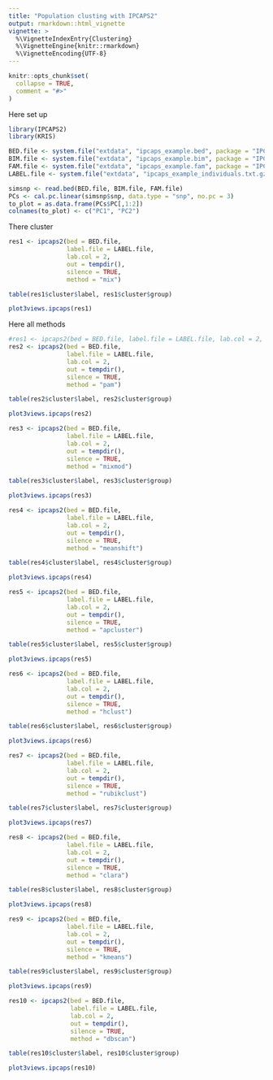 ```yaml
---
title: "Population clusting with IPCAPS2"
output: rmarkdown::html_vignette
vignette: >
  %\VignetteIndexEntry{Clustering}
  %\VignetteEngine{knitr::rmarkdown}
  %\VignetteEncoding{UTF-8}
---
```


```r
knitr::opts_chunk$set(
  collapse = TRUE,
  comment = "#>"
)
```

Here set up

```r
library(IPCAPS2)
library(KRIS)

BED.file <- system.file("extdata", "ipcaps_example.bed", package = "IPCAPS2")
BIM.file <- system.file("extdata", "ipcaps_example.bim", package = "IPCAPS2")
FAM.file <- system.file("extdata", "ipcaps_example.fam", package = "IPCAPS2")
LABEL.file <- system.file("extdata", "ipcaps_example_individuals.txt.gz", package = "IPCAPS2")

simsnp <- read.bed(BED.file, BIM.file, FAM.file)
PCs <- cal.pc.linear(simsnp$snp, data.type = "snp", no.pc = 3)
to_plot = as.data.frame(PCs$PC[,1:2])
colnames(to_plot) <- c("PC1", "PC2")
```

There cluster
```r

res1 <- ipcaps2(bed = BED.file, 
                label.file = LABEL.file, 
                lab.col = 2, 
                out = tempdir(), 
                silence = TRUE, 
                method = "mix")

table(res1$cluster$label, res1$cluster$group)

plot3views.ipcaps(res1)
```

Here all methods
```r

#res1 <- ipcaps2(bed = BED.file, label.file = LABEL.file, lab.col = 2, out = tempdir(), silence = TRUE, method = "mix")
res2 <- ipcaps2(bed = BED.file, 
                label.file = LABEL.file, 
                lab.col = 2, 
                out = tempdir(), 
                silence = TRUE, 
                method = "pam")

table(res2$cluster$label, res2$cluster$group)

plot3views.ipcaps(res2)

res3 <- ipcaps2(bed = BED.file, 
                label.file = LABEL.file, 
                lab.col = 2, 
                out = tempdir(), 
                silence = TRUE, 
                method = "mixmod")

table(res3$cluster$label, res3$cluster$group)

plot3views.ipcaps(res3)

res4 <- ipcaps2(bed = BED.file, 
                label.file = LABEL.file, 
                lab.col = 2, 
                out = tempdir(), 
                silence = TRUE, 
                method = "meanshift")

table(res4$cluster$label, res4$cluster$group)

plot3views.ipcaps(res4)

res5 <- ipcaps2(bed = BED.file, 
                label.file = LABEL.file, 
                lab.col = 2, 
                out = tempdir(), 
                silence = TRUE, 
                method = "apcluster")

table(res5$cluster$label, res5$cluster$group)

plot3views.ipcaps(res5)

res6 <- ipcaps2(bed = BED.file, 
                label.file = LABEL.file, 
                lab.col = 2, 
                out = tempdir(), 
                silence = TRUE, 
                method = "hclust")

table(res6$cluster$label, res6$cluster$group)

plot3views.ipcaps(res6)

res7 <- ipcaps2(bed = BED.file, 
                label.file = LABEL.file, 
                lab.col = 2, 
                out = tempdir(), 
                silence = TRUE, 
                method = "rubikclust")

table(res7$cluster$label, res7$cluster$group)

plot3views.ipcaps(res7)

res8 <- ipcaps2(bed = BED.file, 
                label.file = LABEL.file, 
                lab.col = 2, 
                out = tempdir(), 
                silence = TRUE, 
                method = "clara")

table(res8$cluster$label, res8$cluster$group)

plot3views.ipcaps(res8)

res9 <- ipcaps2(bed = BED.file, 
                label.file = LABEL.file, 
                lab.col = 2, 
                out = tempdir(), 
                silence = TRUE, 
                method = "kmeans")

table(res9$cluster$label, res9$cluster$group)

plot3views.ipcaps(res9)

res10 <- ipcaps2(bed = BED.file, 
                 label.file = LABEL.file, 
                 lab.col = 2, 
                 out = tempdir(), 
                 silence = TRUE, 
                 method = "dbscan")

table(res10$cluster$label, res10$cluster$group)

plot3views.ipcaps(res10)

```

